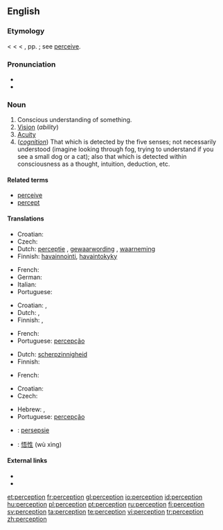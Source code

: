 ==English==
{{wikipedia}}

===Etymology===
< {{etyl|fr}} {{term|perception|lang=fr}} < {{L.||perceptio||a receiving or collecting, perception, comprehension}} < {{term|percipere}}, pp. {{term|perceptus||to obtain, perceive}}; see [[perceive]].

===Pronunciation===
* {{IPA|/pəˈsɛpʃən/}}
* {{audio|en-us-perception.ogg|Audio (US)}}

===Noun===
{{en-noun}}

# Conscious understanding of something.
# [[vision|Vision]] (''ability'')
# [[acuity|Acuity]]
# (''[[cognition]]'') That which is detected by the five senses; not necessarily understood (imagine looking through fog, trying to understand if you see a small dog or a cat); also that which is detected within consciousness as a thought, intuition, deduction, etc.

====Related terms====
* [[perceive]]
* [[percept]]

====Translations====
{{trans-top|conscious understanding of something}}
* Croatian: {{t-|hr|percepcija|f|alt=percèpcija}}
* Czech: {{t-|cs|vnímání|n}}
* Dutch: [[perceptie]] {{f}}, [[gewaarwording]] {{f}}, [[waarneming]] {{f}}
* Finnish: [[havainnointi]], [[havaintokyky]]
{{trans-mid}}
* French: {{t+|fr|perception|f}}
* German: {{t+|de|Wahrnehmung|f}}
* Italian: {{t+|it|percezione|f}}
* Portuguese: {{t+|pt|percepção|f}}
{{trans-bottom}}

{{trans-top|vision}}
* Croatian: {{t-|hr|percepcija|f|alt=percèpcija}}, {{t-|hr|vid|m|alt=vȋd}}
* Dutch: {{t+|nl|zicht|n}}, {{t+|nl|waarneming|f}}
* Finnish: {{t-|fi|aistimus}}, {{t-|fi|havainto}}
{{trans-mid}}
* French: {{t+|fr|perception|f}}
* Portuguese: [[percepção]] {{f}}
{{trans-bottom}}

{{trans-top|acuity}}
* Dutch: [[scherpzinnigheid]]
* Finnish: {{t-|fi|havainto}}
{{trans-mid}}
* French: {{t+|fr|perception|f}}
{{trans-bottom}}

{{trans-top|that which is detected by the five senses}}
* Croatian: {{t-|hr|percepcija|f|alt=percèpcija}}
* Czech: {{t-|cs|vjem|m}}
{{trans-mid}}
* Hebrew: {{he-translation|תפיסה|tfissa}}, {{he-translation|קליטה|klita}}
* Portuguese: [[percepção]] {{f}}
{{trans-bottom}}

{{checktrans-top}}
* {{ttbc|Afrikaans}}: [[persepsie]] {{f}}
* {{ttbc|Chinese}}: [[悟性]] (wù xìng)
{{trans-bottom}}

====External links====
* {{R:Webster 1913}}
* {{R:Century 1911}}

[[et:perception]]
[[fr:perception]]
[[gl:perception]]
[[io:perception]]
[[id:perception]]
[[hu:perception]]
[[pl:perception]]
[[pt:perception]]
[[ru:perception]]
[[fi:perception]]
[[sv:perception]]
[[ta:perception]]
[[te:perception]]
[[vi:perception]]
[[tr:perception]]
[[zh:perception]]